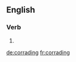
==English==

===Verb===
{{head|en}}

# {{present participle of|corrade|lang=en}}

[[de:corrading]]
[[fr:corrading]]